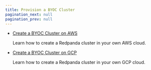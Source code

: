 ```yaml
---
title: Provision a BYOC Cluster
pagination_next: null
pagination_prev: null
---
```


<head>
    <meta name="title" content="Provision a BYOC Cluster"/>
    <meta name="description" content="Provision a BYOC cluster."/>
    <link rel="canonical" href="https://docs.redpanda.com/docs/deploy/deployment-option/cloud/provision-a-byoc-cluster/" />
</head>

- [Create a BYOC Cluster on AWS](../create-byoc-cluster-aws)

   Learn how to create a Redpanda cluster in your own AWS cloud.

- [Create a BYOC Cluster on GCP](../create-byoc-cluster-gcp.mdx)

   Learn how to create a Redpanda cluster in your own GCP cloud.

